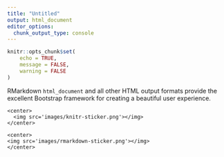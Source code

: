 ```yaml
---
title: "Untitled"
output: html_document
editor_options: 
  chunk_output_type: console
---
```


```r
knitr::opts_chunk$set(
	echo = TRUE,
	message = FALSE,
	warning = FALSE
)
```

RMarkdown `html_document` and all other HTML output formats provide the excellent Bootstrap framework for creating a beautiful user experience.

<!--html_preserve-->
<div class="row">
  <div class="col-md-6">
    <center>
      <img src='images/knitr-sticker.png'></img>
    </center>
  </div>
  <div class="col-md-6">
    <center>
    <img src='images/rmarkdown-sticker.png'></img>
    </center>
  </div>
</div>
<!--/html_preserve-->